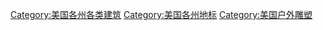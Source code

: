 [[Category:美国各州各类建筑|Category:美国各州各类建筑]]
[[Category:美国各州地标|Category:美国各州地标]]
[[Category:美国户外雕塑|Category:美国户外雕塑]]